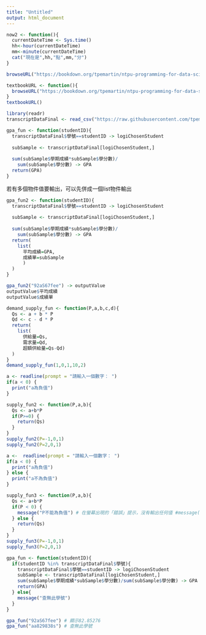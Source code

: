 ```yaml
---
title: "Untitled"
output: html_document
---
```


```r
now2 <- function(){
  currentDateTime <- Sys.time()
  hh<-hour(currentDateTime)
  mm<-minute(currentDateTime)
  cat("現在是",hh,"點",mm,"分")
}
```

```r
browseURL("https://bookdown.org/tpemartin/ntpu-programming-for-data-science/function-and-conditional-execution.html#returninput")
```

```r
textbookURL <- function(){
  browseURL("https://bookdown.org/tpemartin/ntpu-programming-for-data-science/function-and-conditional-execution.html#returninput")
}
textbookURL()
```

```r
library(readr)
transcriptDataFinal <- read_csv("https://raw.githubusercontent.com/tpemartin/github-data/master/transcriptDataFinal.csv")
```

```r
gpa_fun <- function(studentID){
  transcriptDataFinal$學號==studentID -> logiChosenStudent
  
  subSample <- transcriptDataFinal[logiChosenStudent,]
  
  sum(subSample$學期成績*subSample$學分數)/
    sum(subSample$學分數) -> GPA
  return(GPA)
}
```

若有多個物件值要輸出，可以先併成一個list物件輸出
```r
gpa_fun2 <- function(studentID){
  transcriptDataFinal$學號==studentID -> logiChosenStudent
  
  subSample <- transcriptDataFinal[logiChosenStudent,]
  
  sum(subSample$學期成績*subSample$學分數)/
    sum(subSample$學分數) -> GPA
  return(
    list(
      平均成績=GPA,
      成績單=subSample
      )
  )
}
```

```r
gpa_fun2("92aS67fee") -> outputValue
outputValue$平均成績
outputValue$成績單
```

```r
demand_supply_fun <- function(P,a,b,c,d){
  Qs <- a + b * P
  Qd <- c - d * P
  return(
    list(
      供給量=Qs,
      需求量=Qd,
      超額供給量=Qs-Qd)
  )
}
demand_supply_fun(1,0,1,10,2)
```


```r
a <- readline(prompt = "請輸入一個數字： ")
if(a < 0) {
  print("a為負值")
}
```

```r
supply_fun2 <- function(P,a,b){
  Qs <- a+b*P
  if(P>=0) {
    return(Qs)
  }
}
supply_fun2(P=-1,0,1)
supply_fun2(P=2,0,1)
```

```r
a <-  readline(prompt = "請輸入一個數字： ")
if(a < 0) {
  print("a為負值")
} else {
  print("a不為負值")
}
```

```r
supply_fun3 <- function(P,a,b){
  Qs <- a+b*P
  if(P < 0) {
    message("P不能為負值") # 在螢幕出現的「錯誤」提示，沒有輸出任何值 #message()是用在「錯誤」狀況下的訊息顯示
  } else {
    return(Qs)
  }
}
supply_fun3(P=-1,0,1)
supply_fun3(P=2,0,1)
```

```r
gpa_fun <- function(studentID){
  if(studentID %in% transcriptDataFinal$學號){
    transcriptDataFinal$學號==studentID -> logiChosenStudent
    subSample <- transcriptDataFinal[logiChosenStudent,]
    sum(subSample$學期成績*subSample$學分數)/sum(subSample$學分數) -> GPA
    return(GPA)
  } else{
    message("查無此學號")
  }
}
```

```r
gpa_fun("92aS67fee") # 顯示82.85276
gpa_fun("aa829838s") # 查無此學號
```

